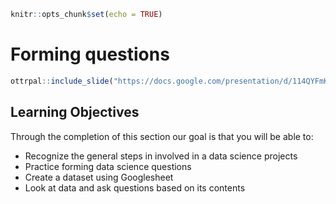 

```r
knitr::opts_chunk$set(echo = TRUE)
```

# **Forming questions**

```r
ottrpal::include_slide("https://docs.google.com/presentation/d/114QYFmKuJ2M5E3tlBw8Gwu2xI09tb8gnrKrNkMY9CG4/edit#slide=id.g145cde68be4_0_10")
```

## Learning Objectives

Through the completion of this section our goal is that you will be able to:

- Recognize the general steps in involved in a data science projects
- Practice forming data science questions
- Create a dataset using Googlesheet
- Look at data and ask questions based on its contents
